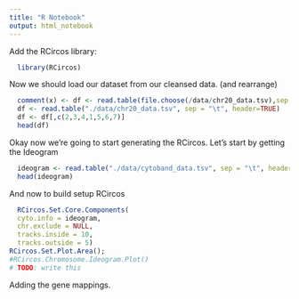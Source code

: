 ```yaml
---
title: "R Notebook"
output: html_notebook
---
```


Add the RCircos library:

```r
  library(RCircos)
```

Now we should load our dataset from our cleansed data. (and rearrange)

```r
  comment(x) <- df <- read.table(file.choose(/data/chr20_data.tsv),sep = "\t", header=TRUE)
  df <- read.table("./data/chr20_data.tsv", sep = "\t", header=TRUE)
  df <- df[,c(2,3,4,1,5,6,7)]
  head(df)
```

Okay now we're going to start generating the RCircos.
Let's start by getting the Ideogram
```r
  ideogram <- read.table("./data/cytoband_data.tsv", sep = "\t", header=TRUE)
  head(ideogram)
```
And now to build setup RCircos

```r
  RCircos.Set.Core.Components(
  cyto.info = ideogram,
  chr.exclude = NULL,
  tracks.inside = 10,
  tracks.outside = 5)
RCircos.Set.Plot.Area();
#RCircos.Chromosome.Ideogram.Plot()
# TODO: write this
```

Adding the gene mappings.

```r
  
```